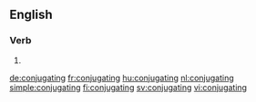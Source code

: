 ==English==

===Verb===
{{head|en}}

# {{present participle of|conjugate|lang=en}}

[[de:conjugating]]
[[fr:conjugating]]
[[hu:conjugating]]
[[nl:conjugating]]
[[simple:conjugating]]
[[fi:conjugating]]
[[sv:conjugating]]
[[vi:conjugating]]